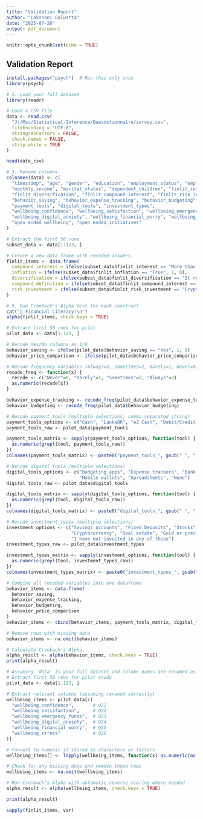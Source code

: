 ```yaml
---
title: "Validation Report"
author: "Lakshani Galwatta"
date: "2025-07-26"
output: pdf_document
---
```


```r
knitr::opts_chunk$set(echo = TRUE)
```

## Validation Report
```r
install.packages("psych")  # Run this only once
library(psych)
```


```r
# 2. Load your full dataset
library(readr)

# Load a CSV file
data <- read.csv(
  "J:/Msc/Statistical-Inference/Quesnstionnaire/survey.csv",
  fileEncoding = "UTF-8",
  stringsAsFactors = FALSE,
  check.names = FALSE,
  strip.white = TRUE
)

head(data_csv)
```
```r
# 3. Rename columns
colnames(data) <- c(
  "timestamp", "age", "gender", "education", "employment_status", "employment_sector",
  "monthly_income", "marital_status", "dependent_children", "finlit_interest", "finlit_inflation",
  "finlit_diversification", "finlit_compound_interest", "finlit_risk_investment", 
  "behavior_saving", "behavior_expense_tracking", "behavior_budgeting", "behavior_price_comparison",
  "payment_tools", "digital_tools", "investment_types",
  "wellbeing_confidence", "wellbeing_satisfaction", "wellbeing_emergency_funds",
  "wellbeing_digital_anxiety", "wellbeing_financial_worry", "wellbeing_stress",
  "open_ended_wellbeing", "open_ended_initiatives"
)
```

```r
# Extract the first 50 rows
subset_data <- data[1:123, ]

# Create a new data frame with recoded answers
finlit_items <- data.frame(
  compound_interest = ifelse(subset_data$finlit_interest == "More than Rs. 12,500", 1, 0),
  inflation = ifelse(subset_data$finlit_inflation == "True", 1, 0),
  diversification = ifelse(subset_data$finlit_diversification == "It reduces the overall risk by investing in different assets", 1, 0),
  compound_definition = ifelse(subset_data$finlit_compound_interest == "Interest is calculated on both the initial amount and any interest already earned", 1, 0),
  risk_investment = ifelse(subset_data$finlit_risk_investment == "Cryptocurrency or stocks", 1, 0)
)
```

```r
# 9. Run Cronbach's Alpha test for each construct
cat("📘 Financial Literacy:\n")
alpha(finlit_items, check.keys = TRUE)
```

```r
# Extract first 50 rows for pilot
pilot_data <- data[1:123, ]

# Recode Yes/No columns as 1/0
behavior_saving <- ifelse(pilot_data$behavior_saving == "Yes", 1, 0)
behavior_price_comparison <- ifelse(pilot_data$behavior_price_comparison == "Yes", 1, 0)

# Recode frequency variables (Always=3, Sometimes=2, Rarely=1, Never=0)
recode_freq <- function(x) {
  recode <- c("Never"=0, "Rarely"=1, "Sometimes"=2, "Always"=3)
  as.numeric(recode[x])
}

behavior_expense_tracking <- recode_freq(pilot_data$behavior_expense_tracking)
behavior_budgeting <- recode_freq(pilot_data$behavior_budgeting)

# Recode payment_tools (multiple selections, comma separated string)
payment_tools_options <- c("Cash", "LankaQR", "eZ Cash", "Debit/Credit Card", "Internet Banking", "Other")
payment_tools_raw <- pilot_data$payment_tools

payment_tools_matrix <- sapply(payment_tools_options, function(tool) {
  as.numeric(grepl(tool, payment_tools_raw))
})
colnames(payment_tools_matrix) <- paste0("payment_tools_", gsub(" ", "_", payment_tools_options))

# Recode digital_tools (multiple selections)
digital_tools_options <- c("Budgeting apps", "Expense trackers", "Bank mobile apps", 
                           "Mobile wallets", "Spreadsheets", "None")
digital_tools_raw <- pilot_data$digital_tools

digital_tools_matrix <- sapply(digital_tools_options, function(tool) {
  as.numeric(grepl(tool, digital_tools_raw))
})
colnames(digital_tools_matrix) <- paste0("digital_tools_", gsub(" ", "_", digital_tools_options))

# Recode investment_types (multiple selections)
investment_options <- c("Savings accounts", "Fixed Deposits", "Stocks", "Government bonds / Treasury bills", 
                        "Cryptocurrency", "Real estate", "Gold or precious metals", "Business or entrepreneurship",
                        "I have not invested in any of these")
investment_types_raw <- pilot_data$investment_types

investment_types_matrix <- sapply(investment_options, function(tool) {
  as.numeric(grepl(tool, investment_types_raw))
})
colnames(investment_types_matrix) <- paste0("investment_types_", gsub(" ", "_", gsub("/", "_", investment_options)))

# Combine all recoded variables into one dataframe
behavior_items <- data.frame(
  behavior_saving,
  behavior_expense_tracking,
  behavior_budgeting,
  behavior_price_comparison
)
behavior_items <- cbind(behavior_items, payment_tools_matrix, digital_tools_matrix, investment_types_matrix)

# Remove rows with missing data
behavior_items <- na.omit(behavior_items)

# Calculate Cronbach's Alpha
alpha_result <- alpha(behavior_items, check.keys = TRUE)
print(alpha_result)

```

```r
# Assuming 'data' is your full dataset and column names are renamed as before
# Extract first 50 rows for pilot study
pilot_data <- data[1:123, ]

# Extract relevant columns (assuming renamed correctly)
wellbeing_items <- pilot_data[c(
  "wellbeing_confidence",       # Q21
  "wellbeing_satisfaction",     # Q22
  "wellbeing_emergency_funds",  # Q23
  "wellbeing_digital_anxiety",  # Q24
  "wellbeing_financial_worry",  # Q25
  "wellbeing_stress"            # Q26
)]

# Convert to numeric if stored as characters or factors
wellbeing_items[] <- lapply(wellbeing_items, function(x) as.numeric(as.character(x)))

# Check for any missing data and remove those rows
wellbeing_items <- na.omit(wellbeing_items)

# Run Cronbach’s Alpha with automatic reverse scoring where needed
alpha_result <- alpha(wellbeing_items, check.keys = TRUE)

print(alpha_result)

```

```r
sapply(finlit_items, var)
```


